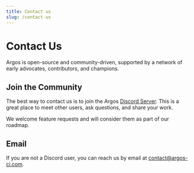 ```yaml
---
title: Contact us
slug: /contact-us
---
```


# Contact Us

Argos is open-source and community-driven, supported by a network of early advocates, contributors, and champions.

## Join the Community

The best way to contact us is to join the Argos [Discord Server](https://discord.gg/WjzGrQGS4A). This is a great place to meet other users, ask questions, and share your work.

We welcome feature requests and will consider them as part of our roadmap.

## Email

If you are not a Discord user, you can reach us by email at contact@argos-ci.com.
